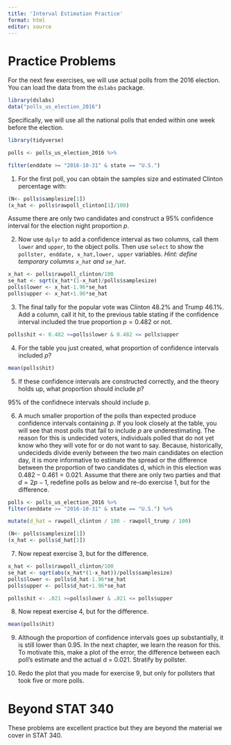 ```yaml
---
title: 'Interval Estimation Practice'
format: html
editor: source
---
```


# Practice Problems

For the next few exercises, we will use actual polls from the 2016 election. You can load the data from the `dslabs` package.

```r
library(dslabs)
data("polls_us_election_2016")
```

Specifically, we will use all the national polls that ended within one week before the election.

```r
library(tidyverse)

polls <- polls_us_election_2016 %>%

filter(enddate >= "2016-10-31" & state == "U.S.")
```

1.  For the first poll, you can obtain the samples size and estimated Clinton percentage with:

```r
(N<- polls$samplesize[1])
(x_hat <- polls$rawpoll_clinton[1]/100)
```

Assume there are only two candidates and construct a 95% confidence interval for the election night proportion $p$.

2.  Now use `dplyr` to add a confidence interval as two columns, call them `lower` and `upper`, to the object polls. Then use `select` to show the `pollster, enddate, x_hat,lower, upper` variables. *Hint: define temporary columns `x_hat` and `se_hat`.*

::: {.callout-note collapse="true" title="Solution"}
```r
x_hat <- polls$rawpoll_clinton/100
se_hat <- sqrt(x_hat*(1-x_hat)/polls$samplesize)
polls$lower <- x_hat-1.96*se_hat
polls$upper <- x_hat+1.96*se_hat

```
:::

3.  The final tally for the popular vote was Clinton 48.2% and Trump 46.1%. Add a column, call it hit, to the previous table stating if the confidence interval included the true proportion $p = 0.482$ or not.

::: {.callout-note collapse="true" title="Solution"}
```r
polls$hit <- 0.482 >=polls$lower & 0.482 <= polls$upper

```
:::

4.  For the table you just created, what proportion of confidence intervals included $p$?

::: {.callout-note collapse="true" title="Solution"}
```r
mean(polls$hit)
```
:::

5.  If these confidence intervals are constructed correctly, and the theory holds up, what proportion should include $p$?

::: {.callout-note collapse="true" title="Solution"}
95% of the confidnece intervals should include p.
:::

6.  A much smaller proportion of the polls than expected produce confidence intervals containing $p$. If you look closely at the table, you will see that most polls that fail to include $p$ are underestimating. The reason for this is undecided voters, individuals polled that do not yet know who they will vote for or do not want to say. Because, historically, undecideds divide evenly between the two main candidates on election day, it is more informative to estimate the spread or the difference between the proportion of two candidates d, which in this election was $0.482 − 0.461 = 0.021$. Assume that there are only two parties and that $d = 2p − 1$, redefine polls as below and re-do exercise 1, but for the difference.

::: {.callout-note collapse="true" title="Solution"}
```r
polls <- polls_us_election_2016 %>%
filter(enddate >= "2016-10-31" & state == "U.S.") %>%

mutate(d_hat = rawpoll_clinton / 100 - rawpoll_trump / 100)

(N<- polls$samplesize[1])
(x_hat <- polls$d_hat[1])

```
:::

7.  Now repeat exercise 3, but for the difference.

::: {.callout-note collapse="true" title="Solution"}
```r
x_hat <- polls$rawpoll_clinton/100
se_hat <- sqrt(abs(x_hat*(1-x_hat))/polls$samplesize)
polls$lower <- polls$d_hat-1.96*se_hat
polls$upper <- polls$d_hat+1.96*se_hat

polls$hit <- .021 >=polls$lower & .021 <= polls$upper

```
:::

8.  Now repeat exercise 4, but for the difference.

::: {.callout-note collapse="true" title="Solution"}
```r
mean(polls$hit)

```
:::

9.  Although the proportion of confidence intervals goes up substantially, it is still lower than 0.95. In the next chapter, we learn the reason for this. To motivate this, make a plot of the error, the difference between each poll's estimate and the actual d = 0.021. Stratify by pollster.

10. Redo the plot that you made for exercise 9, but only for pollsters that took five or more polls.


# Beyond STAT 340

These problems are excellent practice but they are beyond the material we cover in STAT 340.


